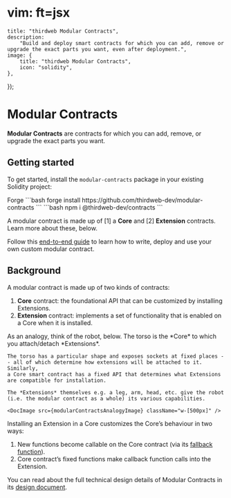# vim: ft=jsx


	title: "thirdweb Modular Contracts",
	description:
		"Build and deploy smart contracts for which you can add, remove or upgrade the exact parts you want, even after deployment.",
	image: {
		title: "thirdweb Modular Contracts",
		icon: "solidity",
	},
});

# Modular Contracts

**Modular Contracts** are contracts for which you can add, remove, or upgrade the exact parts you want.

## Getting started

To get started, install the `modular-contracts` package in your existing Solidity project:

<Tabs defaultValue="forge">

<TabsList>
	<TabsTrigger value="forge">Forge</TabsTrigger>
</TabsList>

<TabsContent value="forge">
```bash
forge install https://github.com/thirdweb-dev/modular-contracts
```
</TabsContent>
<TabsContent value="hardhat">
```bash
npm i @thirdweb-dev/contracts
```
</TabsContent>
</Tabs>

A modular contract is made up of [1] a **Core** and [2] **Extension** contracts. Learn more about these, below.

Follow this [end-to-end guide](https://blog.thirdweb.com/p/d45e40f7-e8f3-4bcd-be6b-f800beff963f/)
to learn how to write, deploy and use your own custom modular contract.

## Background

A modular contract is made up of two kinds of contracts:

1. **Core** contract: the foundational API that can be customized by installing Extensions.
2. **Extension** contract: implements a set of functionality that is enabled on a Core when it is installed.

<Callout variant="info">
	As an analogy, think of the robot, below. The torso is the *Core* to which you
	attach/detach *Extensions*. 
    
    The torso has a particular shape and exposes sockets at fixed places -- all of which determine how extensions will be attached to it. Similarly,
    a Core smart contract has a fixed API that determines what Extensions are compatible for installation.

    The *Extensions* themselves e.g. a leg, arm, head, etc. give the robot (i.e. the modular contract as a whole) its various capabilities.

    <DocImage src={modularContractsAnalogyImage} className="w-[500px]" />

</Callout>

Installing an Extension in a Core customizes the Core’s behaviour in two ways:

1. New functions become callable on the Core contract (via its [fallback function](https://docs.soliditylang.org/en/v0.8.26/contracts.html#fallback-function)).
2. Core contract’s fixed functions make callback function calls into the Extension.

<DocImage src={modularContractsFlowImage} />

You can read about the full technical design details of Modular Contracts in its [design document](/contracts/design-docs/modular-contracts).
